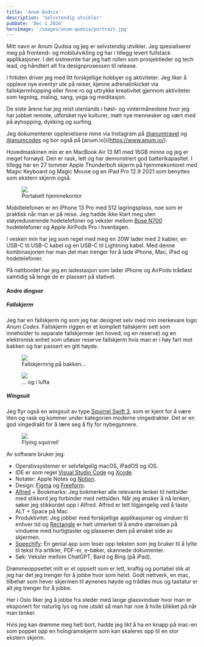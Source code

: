 ```yaml
---
title: 'Anum Qudsia'
description: 'Selvstendig utvikler'
pubDate: 'Dec 1 2024'
heroImage: '/images/anum-qudsia/portrait.jpg'
---
```









<Question1/>

Mitt navn er Anum Qudsia og jeg er selvstendig utvikler. Jeg spesialiserer meg på frontend- og mobilutvikling og har i tillegg levert fullstack applikasjoner. I det sistnevnte har jeg hatt rollen som prosjektleder og tech lead, og håndtert alt fra designprosessen til release.

I fritiden driver jeg med litt forskjellige hobbyer og aktiviteter. Jeg liker å oppleve nye eventyr ute på reiser, kjenne adrenalinkicket via fallskjermhopping eller finne ro og uttrykke kreativitet gjennom aktiviteter som tegning, maling, sang, yoga og meditasjon.

De siste årene har jeg reist utenlands i høst- og vintermånedene hvor jeg har jobbet remote, utforsket nye kulturer, møtt nye mennesker og vært med på øyhopping, dykking og surfing.

Jeg dokumenterer opplevelsene mine via Instagram på [@anumtravel](https://www.instagram.com/anumtravel/) og [@anumcodes](https://www.instagram.com/anumcodes/) og bor også på [anum.io]((https://www.anum.io/).


<Question2/>

Hovedmaskinen min er en MacBook Air 13 M1 med 16GB minne og jeg er meget fornøyd. Den er rask, lett og har demonstrert god batterikapasitet. I tillegg har en 27 tommer Apple Thunderbolt skjerm på hjemmekontoret med Magic Keyboard og Magic Mouse og en iPad Pro 12.9  2021 som benyttes som ekstern skjerm også.

<figure>
    <img src='/images/anum-qudsia/working-on-beach.jpg'/>
    <figcaption>
        Portabelt hjemmekontor
    </figcaption>
</figure>

Mobiltelefonen er en iPhone 13 Pro med 512 lagringsplass, noe som er praktisk når man er på reise. Jeg hadde ikke klart meg uten støyreduserende hodetelefoner og veksler mellom [Bose N700](https://www.bose.no/nb_no/support/products/bose_headphones_support/bose_around_ear_headphones_support/noise-cancelling-headphones-700.html) hodetelefoner og Apple AirPods Pro i hverdagen.

I vesken min har jeg som regel med meg en 20W lader med 2 kabler, en USB-C til USB-C kabel og en USB-C til Lightning kabel. Med denne kombinasjonen har man det man trenger for å lade iPhone, Mac, iPad og hodetelefoner.

På nattbordet har jeg en ladestasjon som lader iPhone og AirPods trådløst samtidig så lenge de er plassert på stativet.

#### Andre dingser

##### Fallskjerm

Jeg har en fallskjerm rig som jeg har designet selv med min merkevare logo _Anum Codes_. Fallskjerm riggen er et komplett fallskjerm sett som inneholder to separate fallskjermer (en hoved, og en reserve) og en elektronisk enhet som utløser reserve fallskjerm hvis man er i høy fart mot bakken og har passert en gitt høyde.

<figure>
    <img src='/images/anum-qudsia/with-skydiving-rig.png'/>
    <figcaption>
        Fallskjermrig på bakken...
    </figcaption>
</figure>

<figure>
    <img src='/images/anum-qudsia/skydiving.jpg'/>
    <figcaption>
        ... og i lufta
    </figcaption>
</figure>


##### Wingsuit

Jeg flyr også en wingsuit av type [Squirrel Swift 3](https://squirrel.ws/wingsuits/swift3), som er kjent for å være liten og rask og kommer under kategorien moderne vingedrakter. Det er en god vingedrakt for å lære seg å fly for nybegynnere.

<figure>
    <img src='/images/anum-qudsia/wingsuit.jpg'/>
    <figcaption>
        Flying squirrel!
    </figcaption>
</figure>

<Question3/>

Av software bruker jeg:

* Operativsystemer er selvfølgelig macOS, iPadOS og iOS.
* IDE er som regel [Visual Studio Code](https://code.visualstudio.com/) og [Xcode](https://developer.apple.com/xcode/).
* Notater: Apple Notes og [Notion](https://www.notion.so/).
* Design: [Figma](https://www.figma.com/) og [Freeform](https://apps.apple.com/us/app/freeform/id6443742539).
* [Alfred](https://www.alfredapp.com/) + Bookmarks: Jeg bokmerker alle relevante lenker til nettsider med stikkord jeg forbinder med nettsiden. Når jeg ønsker å nå lenken, søker jeg stikkordet opp i Alfred. Alfred er lett tilgjengelig ved å taste  ALT + Space på Mac.
* Produktivitet: Jeg jobber med forskjellige applikasjoner og vinduer til enhver tid og [Rectangle](https://rectangleapp.com) er helt utmerket til å endre størrelsen på vinduene med hurtigtaster og plasserer dem på ønsket side av skjermen.
* [Speechify](https://speechify.com/): En genial app som leser opp teksten som jeg bruker til å lytte til tekst fra artikler, PDF-er, e-bøker, skannede dokumenter.
* Søk: Veksler mellom ChatGPT, Bard og Bing (på iPad).

<Question4/>

Drømmeoppsettet mitt er et oppsett som er lett, kraftig og portabel slik at jeg har det jeg trenger for å jobbe hvor som helst. Godt nettverk, en mac, tilbehør som hever skjermen til øynenes høyde og trådløs mus og tastatur er alt jeg trenger for å jobbe.

Her i Oslo liker jeg å jobbe fra steder med lange glassvinduer hvor man er eksponert for naturlig lys og noe utsikt så man har noe å hvile blikket på når man tenker.

Hvis jeg kan drømme meg helt bort, hadde jeg likt å ha en knapp på mac-en som poppet opp en hologramskjerm som kan skaleres opp til en stor ekstern skjerm.